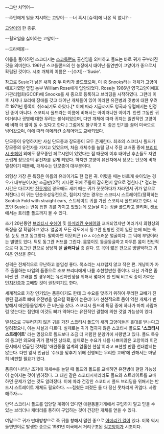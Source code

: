 {{{#!html
<object width="480" height="390"><param name="movie" value="http://www.youtube.com/v/oNS6SUe-kGc?fs=1&amp;hl=ko_KR"></param><param name="allowFullScreen" value="true"></param><param name="allowscriptaccess" value="always"></param><embed src="http://www.youtube.com/v/oNS6SUe-kGc?fs=1&amp;hl=ko_KR" type="application/x-shockwave-flash" allowscriptaccess="always" allowfullscreen="true" width="480" height="390"></embed></object>
}}}

{{{#!html
<object width="480" height="390"><param name="movie" value="http://www.youtube.com/v/SJfxxVPhAyg?fs=1&amp;hl=ko_KR"></param><param name="allowFullScreen" value="true"></param><param name="allowscriptaccess" value="always"></param><embed src="http://www.youtube.com/v/SJfxxVPhAyg?fs=1&amp;hl=ko_KR" type="application/x-shockwave-flash" allowscriptaccess="always" allowfullscreen="true" width="480" height="390"></embed></object>
}}}
--그만 처먹어--

{{{#!html
<object width="420" height="315"><param name="movie" value="//www.youtube.com/v/jtOC9IX_YlA?hl=ko_KR&amp;version=3"></param><param name="allowFullScreen" value="true"></param><param name="allowscriptaccess" value="always"></param><embed src="//www.youtube.com/v/jtOC9IX_YlA?hl=ko_KR&amp;version=3" type="application/x-shockwave-flash" width="420" height="315" allowscriptaccess="always" allowfullscreen="true"></embed></object>
}}}
--주인에게 일을 지시하는 고양이-- --너 혹시 [슈렉]에 나온 적 없니?--

[[고양이]]의 한 종류. 

--월요일을 싫어하는 고양이--

--도라에몽--

이름을 풀이하면 스코티시는 [[스코틀랜드]] 출신임을 의미하고 폴드는 바로 귀가 구부러진 것을 의미한다. 1961년 스코틀랜드의 한 농장에서 태어난 돌연변이 고양이가 종으로서 확립된 것이다. 시조 개체의 이름은 --[수지]--'Susie'.

참고로 Susie가 낳은 새끼 중 두 마리가 폴드였으며, 이 중 Snooks라는 개체가 고양이 애호가였던 옆집 농부 William Rose에게 입양되었다. Rose는 1966년 영국고양이애호가관리협회(GCCF)에 Snooks를 새 종으로 등록하고 브리딩을 시작하였다. 그런데 이후 사지나 꼬리에 장애를 갖고 태어난 개체들이 있어 이러한 유전병과 귓병에 대한 우려로 1971년 등록이 취소되기도 하였다.[* 이에 따라 지금까지도 영국과 유럽에서는 인정된 종이 아니다. 스코티시 폴드라는 이름에 비해서는 아이러니한 이야기. 한편 그동안 귀머거리나 귓병에 대한 우려는 불식되었으며, 다만 개체에 따라 귀지는 일반적인 고양이에 비해 더 많이 낄 수 있다고 한다.] 그럼에도 불구하고 이 종은 인기를 끌어 미국으로 넘어갔으며, 이에 따라 [[아메리칸 숏헤어]]와도 교배되었다.

단모종이 유명하지만 사실 단모종과 장모종이 모두 존재한다. 최초의 스코티시 폴드가 장모종의 유전자를 가지고 있었으며, 처음 개체수를 늘릴 당시 주된 교배종 중에 [[브리티시 숏헤어]] 외에도 장모종인 페르시안이 있었다는 점 때문에 이후 태어난 후손들도 자연스럽게 장모종의 유전자를 갖게 되었다. 하지만 고양이 유전자에서 장모는 단모에 비해 열성이기 때문에, 개체수는 단모종이 대부분이다.

외형상 가장 큰 특징은 이름의 유래이기도 한 접힌 귀. 어렸을 때는 바르게 솟아있는 경우가 대부분이지만 조금만(2주) 지나면 귀에 주름이 잡히면서 앞으로 접힌다.[* 걸리는 시간은 다르지만 [[진돗개]]의 경우에도 새끼 때는 귀가 꼿꼿하다가 자라면서 귀가 앞으로 처진다.] 이 귀는 단순우성유전으로, 접히지 않는 경우는 스코티시 스트레이트(정확히는 Scotish Fold with straight ears, 스트레이트 귀를 가진 스코티시 폴드)라고 한다. 시조인 Susie는 반쯤 접힌 귀를 가지고 있었는데 오늘날 이는 싱글 폴드라고 불리며, 캣쇼에서는 트리플 폴드까지 볼 수 있다.

초기 20년동안 [[브리티시 숏헤어]] 및 [[아메리칸 숏헤어]]와 교배되었지만 여러가지 외형상의 특징을 잘 확립하고 있다. 얼굴이 모든 각도에서 동그란 원형인 것이 일단 눈에 띄는 특징. 눈도 크고 동그랗다. 말하자면 이모티콘 (ㅇㅅㅇ)스러운 얼굴이다. 그 덕에 부엉이라는 별명도 있다. 턱도 동그란 커브를 그린다. 몸뚱이도 동글동글하고 아무튼 몸이 전반적으로 다 동그란 편으로 상당히 잘 '''굴러다닐''' 것 같다. 또 목이 짧은 편으로 땅딸막하고 귀여운 인상을 준다.

성격은 전체적으로 무난하고 붙임성 좋다. 목소리는 시끄럽지 않고 작은 편. 개냥이가 자주 출몰하는 타입의 품종으로 초보 브리더에게 나름 추천할만한 종이다. 대신 가격은 좀 비싼 편. 교배를 할 경우에는 유전자안정을 위해서 몇대에 한 번씩 비교적 종이 가까운 [[먼치킨]]종과 교배할 것이 권장되기도 한다.

세계적으로 가장 인기있는 품종이기도 한데 그 수요를 맞추기 위하여 무리한 교배가 진행된 결과로 뼈에 유전병을 일으킬 확율이 높은데다가 선천적으로 몸이 약한 개체가 빈발해서 애완동물업계가 큰 비난을 샀다.
스코티시 폴드의 특징 중에 하나가 마치 사람처럼 앉는다는 점인데 이것도 뼈가 약하다는 유전적인 결함에 의한 것일 가능성이 있다.

열성으로 구부러지지 않은 귀를 가진 스코티시 폴드의 새끼 고양이들은 홀대를 받는다고 알려졌으나, 이는 사실과 다르다. 실제로는 귀가 접히지 않은 스코티시 폴드도 ''''스코티시 스트레이트'''' 라는 명칭으로 폴드보다 조금 더 저렴한 분양가에 사랑받고 있다. 폴드 특유의 둥그런 외모에 귀가 펼쳐진 상태로, 실제로는 수요가 나름 나쁘지않은 고양이라 이전 문서에서 언급된 것처럼 '애완동물 업계의 암울한 현실'이라고 표현할 만큼 천대받지는 않는다. 다만 앞서 언급된 '수요를 맞추기 위해 진행되는 무리한 교배'에 관해서는 마땅히 비판할 필요가 있다.

품종이 나타난 초기에 개체수를 늘릴 때 폴드와 폴드를 교배하면 유전병에 걸릴 가능성이 높아지는 것이 밝혀졌다. 그 대신 같은 스코티시끼리라도 폴드와 스트레이트를 교배하면 문제가 없는 것도 알려졌다. 이에 따라 건강한 스코티시 폴드 브리딩을 위해서는 반드시 스트레이트 개체도 필요하다. ~~접혔든 펴졌든 둘 다 정신 못차리게 귀엽다. 사랑해주자~~

만약 스코티시 폴드를 입양할 계획이 있다면 애완동물가게에서 구입하지 말고 믿을 수 있는 브리더나 캐터리를 통하여 구입하는 것이 건강한 개체를 얻을 수 있다.

여담으로 귀가 반대방향으로 즉 뒤를 향해서 말린 종으로 [[아메리칸 컬]]이 있다. 이쪽 역시 돌연변이로 발생한 종으로 1981년 미국에서 거리구조된 [[길고양이]]가 시조이다.
